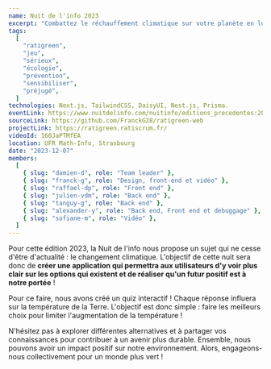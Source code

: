 ```yaml
---
name: Nuit de l'info 2023
excerpt: "Combattez le réchauffement climatique sur votre planète en luttant contre les idées reçues sur le climat."
tags:
  [
    "ratigreen",
    "jeu",
    "sérieux",
    "écologie",
    "prévention",
    "sensibiliser",
    "préjugé",
  ]
technologies: Next.js, TailwindCSS, DaisyUI, Nest.js, Prisma.
eventLink: https://www.nuitdelinfo.com/nuitinfo/editions_precedentes:2023
sourceLink: https://github.com/FranckG28/ratigreen-web
projectLink: https://ratigreen.ratiscrum.fr/
videoId: 160JaPTMfEA
location: UFR Math-Info, Strasbourg
date: "2023-12-07"
members:
  [
    { slug: "damien-d", role: "Team leader" },
    { slug: "franck-g", role: "Design, front-end et vidéo" },
    { slug: "raffael-dp", role: "Front end" },
    { slug: "julien-vdm", role: "Back end" },
    { slug: "tanguy-g", role: "Back end" },
    { slug: "alexander-y", role: "Back end, Front end et debuggage" },
    { slug: "sofiane-m", role: "Vidéo" },
  ]
---
```


Pour cette édition 2023, la Nuit de l'info nous propose un sujet qui ne cesse d'être d'actualité : le changement climatique. L'objectif de cette nuit sera donc de **créer une application qui permettra aux utilisateurs d'y voir plus clair sur les options qui existent et de réaliser qu'un futur positif est à notre portée** !

Pour ce faire, nous avons créé un quiz interactif ! Chaque réponse influera sur la température de la Terre. L'objectif est donc simple : faire les meilleurs choix pour limiter l'augmentation de la température !

N'hésitez pas à explorer différentes alternatives et à partager vos connaissances pour contribuer à un avenir plus durable. Ensemble, nous pouvons avoir un impact positif sur notre environnement. Alors, engageons-nous collectivement pour un monde plus vert !
